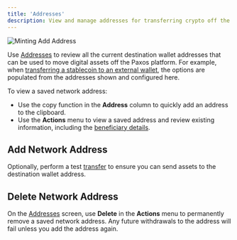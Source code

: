 ```yaml
---
title: 'Addresses'
description: View and manage addresses for transferring crypto off the Paxos platform.
---
```




![Minting Add Address](/images/mint-add-address.png)

Use [Addresses](https://dashboard.paxos.com/dashboard/addresses) to review all the current destination wallet addresses that can be used to move digital assets off the Paxos platform.
For example, when [transferring a stablecoin to an external wallet](/guides/dashboard/transfer#transfer-to-an-external-wallet-or-bank-account), the options are populated from the addresses shown and configured here.

<Permissions value="view saved crypto addresses" />

To view a saved network address:

- Use the copy function in the **Address** column to quickly add an address to the clipboard.
- Use the **Actions** menu to view a saved address and review existing information, including the [beneficiary details](/guides/dashboard/travel-rule).

## Add Network Address

<AddCryptoAddress />

Optionally, perform a test [transfer](/guides/dashboard/transfer#transfer-to-an-external-wallet-or-bank-account) to ensure you can send assets to the destination wallet address.

## Delete Network Address

On the [Addresses](https://dashboard.paxos.com/dashboard/addresses) screen, use **Delete** in the **Actions** menu to permanently remove a saved network address.
Any future withdrawals to the address will fail unless you add the address again.

<Permissions value="add or delete crypto addresses" />
